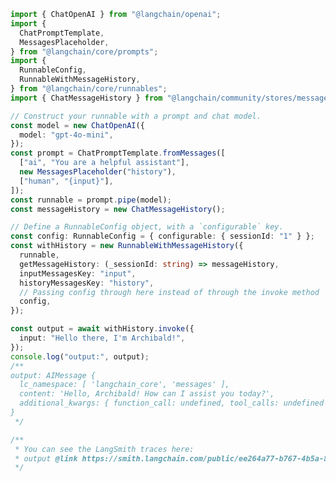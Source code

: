 ```typescript
import { ChatOpenAI } from "@langchain/openai";
import {
  ChatPromptTemplate,
  MessagesPlaceholder,
} from "@langchain/core/prompts";
import {
  RunnableConfig,
  RunnableWithMessageHistory,
} from "@langchain/core/runnables";
import { ChatMessageHistory } from "@langchain/community/stores/message/in_memory";

// Construct your runnable with a prompt and chat model.
const model = new ChatOpenAI({
  model: "gpt-4o-mini",
});
const prompt = ChatPromptTemplate.fromMessages([
  ["ai", "You are a helpful assistant"],
  new MessagesPlaceholder("history"),
  ["human", "{input}"],
]);
const runnable = prompt.pipe(model);
const messageHistory = new ChatMessageHistory();

// Define a RunnableConfig object, with a `configurable` key.
const config: RunnableConfig = { configurable: { sessionId: "1" } };
const withHistory = new RunnableWithMessageHistory({
  runnable,
  getMessageHistory: (_sessionId: string) => messageHistory,
  inputMessagesKey: "input",
  historyMessagesKey: "history",
  // Passing config through here instead of through the invoke method
  config,
});

const output = await withHistory.invoke({
  input: "Hello there, I'm Archibald!",
});
console.log("output:", output);
/**
output: AIMessage {
  lc_namespace: [ 'langchain_core', 'messages' ],
  content: 'Hello, Archibald! How can I assist you today?',
  additional_kwargs: { function_call: undefined, tool_calls: undefined }
}
 */

/**
 * You can see the LangSmith traces here:
 * output @link https://smith.langchain.com/public/ee264a77-b767-4b5a-8573-efcbebaa5c80/r
 */
```